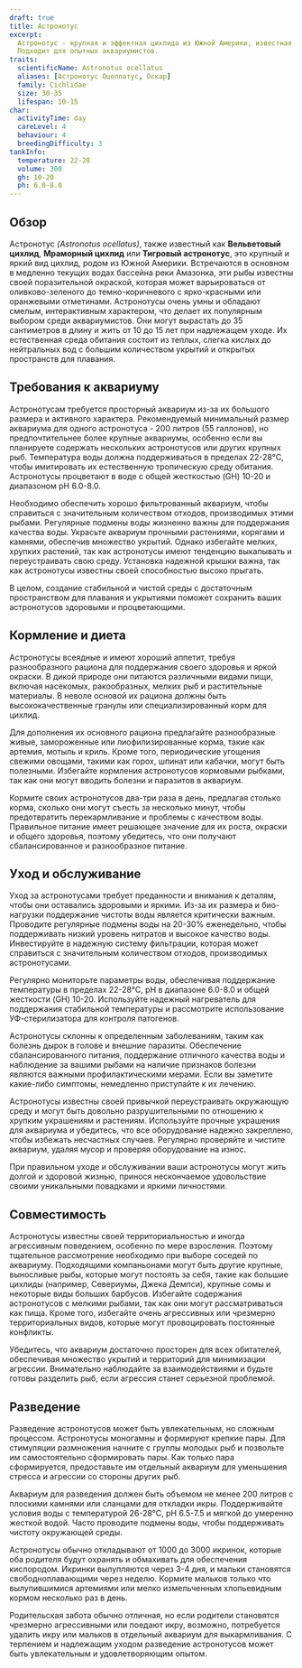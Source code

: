 ```yaml
---
draft: true
title: Астронотус
excerpt:
  Астронотус - крупная и эффектная цихлида из Южной Америки, известная своей яркой окраской и характерными пятнами.
  Подходит для опытных аквариумистов.
traits:
  scientificName: Astronotus ocellatus
  aliases: [Астронотус Оцеллатус, Оскар]
  family: Cichlidae
  size: 30-35
  lifespan: 10-15
char:
  activityTime: day
  careLevel: 4
  behaviour: 4
  breedingDifficulty: 3
tankInfo:
  temperature: 22-28
  volume: 300
  gh: 10-20
  ph: 6.0-8.0
---
```


## Обзор

Астронотус _(Astronotus ocellatus)_, также известный как **Вельветовый цихлид**, **Мраморный цихлид** или **Тигровый
астронотус**, это крупный и яркий вид цихлид, родом из Южной Америки. Встречаются в основном в медленно текущих водах
бассейна реки Амазонка, эти рыбы известны своей поразительной окраской, которая может варьироваться от оливково-зеленого
до темно-коричневого с ярко-красными или оранжевыми отметинами. Астронотусы очень умны и обладают смелым, интерактивным
характером, что делает их популярным выбором среди аквариумистов. Они могут вырастать до 35 сантиметров в длину и жить
от 10 до 15 лет при надлежащем уходе. Их естественная среда обитания состоит из теплых, слегка кислых до нейтральных вод
с большим количеством укрытий и открытых пространств для плавания.

## Требования к аквариуму

Астронотусам требуется просторный аквариум из-за их большого размера и активного характера. Рекомендуемый минимальный
размер аквариума для одного астронотуса - 200 литров (55 галлонов), но предпочтительнее более крупные аквариумы,
особенно если вы планируете содержать нескольких астронотусов или других крупных рыб. Температура воды должна
поддерживаться в пределах 22-28°C, чтобы имитировать их естественную тропическую среду обитания. Астронотусы процветают
в воде с общей жесткостью (GH) 10-20 и диапазоном pH 6.0-8.0.

Необходимо обеспечить хорошо фильтрованный аквариум, чтобы справиться с значительным количеством отходов, производимых
этими рыбами. Регулярные подмены воды жизненно важны для поддержания качества воды. Украсьте аквариум прочными
растениями, корягами и камнями, обеспечив множество укрытий. Однако избегайте мелких, хрупких растений, так как
астронотусы имеют тенденцию выкапывать и переустраивать свою среду. Установка надежной крышки важна, так как астронотусы
известны своей способностью высоко прыгать.

В целом, создание стабильной и чистой среды с достаточным пространством для плавания и укрытиями поможет сохранить ваших
астронотусов здоровыми и процветающими.

## Кормление и диета

Астронотусы всеядные и имеют хороший аппетит, требуя разнообразного рациона для поддержания своего здоровья и яркой
окраски. В дикой природе они питаются различными видами пищи, включая насекомых, ракообразных, мелких рыб и растительные
материалы. В неволе основой их рациона должны быть высококачественные гранулы или специализированный корм для цихлид.

Для дополнения их основного рациона предлагайте разнообразные живые, замороженные или лиофилизированные корма, такие как
артемия, мотыль и криль. Кроме того, периодические угощения свежими овощами, такими как горох, шпинат или кабачки, могут
быть полезными. Избегайте кормления астронотусов кормовыми рыбками, так как они могут вводить болезни и паразитов в
аквариум.

Кормите своих астронотусов два-три раза в день, предлагая столько корма, сколько они могут съесть за несколько минут,
чтобы предотвратить перекармливание и проблемы с качеством воды. Правильное питание имеет решающее значение для их
роста, окраски и общего здоровья, поэтому убедитесь, что они получают сбалансированное и разнообразное питание.

## Уход и обслуживание

Уход за астронотусами требует преданности и внимания к деталям, чтобы они оставались здоровыми и яркими. Из-за их
размера и био-нагрузки поддержание чистоты воды является критически важным. Проводите регулярные подмены воды на 20-30%
еженедельно, чтобы поддерживать низкий уровень нитратов и высокое качество воды. Инвестируйте в надежную систему
фильтрации, которая может справиться с значительным количеством отходов, производимых астронотусами.

Регулярно мониторьте параметры воды, обеспечивая поддержание температуры в пределах 22-28°C, pH в диапазоне 6.0-8.0 и
общей жесткости (GH) 10-20. Используйте надежный нагреватель для поддержания стабильной температуры и рассмотрите
использование УФ-стерилизатора для контроля патогенов.

Астронотусы склонны к определенным заболеваниям, таким как болезнь дырок в голове и внешние паразиты. Обеспечение
сбалансированного питания, поддержание отличного качества воды и наблюдение за вашими рыбами на наличие признаков
болезни являются важными профилактическими мерами. Если вы заметите какие-либо симптомы, немедленно приступайте к их
лечению.

Астронотусы известны своей привычкой переустраивать окружающую среду и могут быть довольно разрушительными по отношению
к хрупким украшениям и растениям. Используйте прочные украшения для аквариума и убедитесь, что все оборудование надежно
закреплено, чтобы избежать несчастных случаев. Регулярно проверяйте и чистите аквариум, удаляя мусор и проверяя
оборудование на износ.

При правильном уходе и обслуживании ваши астронотусы могут жить долгой и здоровой жизнью, принося нескончаемое
удовольствие своими уникальными повадками и яркими личностями.

## Совместимость

Астронотусы известны своей территориальностью и иногда агрессивным поведением, особенно по мере взросления. Поэтому
тщательное рассмотрение необходимо при выборе соседей по аквариуму. Подходящими компаньонами могут быть другие крупные,
выносливые рыбы, которые могут постоять за себя, такие как большие цихлиды (например, Севериумы, Джека Демпси), крупные
сомы и некоторые виды больших барбусов. Избегайте содержания астронотусов с мелкими рыбами, так как они могут
рассматриваться как пища. Кроме того, избегайте очень агрессивных или чрезмерно территориальных видов, которые могут
провоцировать постоянные конфликты.

Убедитесь, что аквариум достаточно просторен для всех обитателей, обеспечивая множество укрытий и территорий для
минимизации агрессии. Внимательно наблюдайте за взаимодействиями и будьте готовы разделить рыб, если агрессия станет
серьезной проблемой.

## Разведение

Разведение астронотусов может быть увлекательным, но сложным процессом. Астронотусы моногамны и формируют крепкие пары.
Для стимуляции размножения начните с группы молодых рыб и позвольте им самостоятельно сформировать пары. Как только пара
сформируется, предоставьте им отдельный аквариум для уменьшения стресса и агрессии со стороны других рыб.

Аквариум для разведения должен быть объемом не менее 200 литров с плоскими камнями или сланцами для откладки икры.
Поддерживайте условия воды с температурой 26-28°C, pH 6.5-7.5 и мягкой до умеренно жесткой водой. Часто проводите
подмены воды, чтобы поддерживать чистоту окружающей среды.

Астронотусы обычно откладывают от 1000 до 3000 икринок, которые оба родителя будут охранять и обмахивать для обеспечения
кислородом. Икринки вылупляются через 3-4 дня, и мальки становятся свободноплавающими через неделю. Кормите мальков
только что вылупившимися артемиями или мелко измельченным хлопьевидным кормом несколько раз в день.

Родительская забота обычно отличная, но если родители становятся чрезмерно агрессивными или поедают икру, возможно,
потребуется удалить икру или мальков в отдельный аквариум для выкармливания. С терпением и надлежащим уходом разведение
астронотусов может быть увлекательным и удовлетворяющим опытом.
